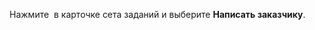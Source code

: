 Нажмите <img src="https://tlkfrontprod.azureedge.net/portal-production/static/uploaded/images/1676733319521/1676733319521_original_svg.svg" alt="" /> в карточке сета заданий и выберите **Написать заказчику**.
